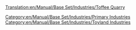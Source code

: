 [[Translation:en/Manual/Base Set/Industries/Toffee Quarry]]

{{en/Manual/Base Set/Industries/Industries|image=en/Manual/Base Set/Industries/ToffeeQuarry.png
|name=Toffee Quarry
|climates=[[en/Manual/Climates]]
|accepts=Nothing
|produces=[[en/Manual/Base Set/Cargos/Toffee]]
|notes=Not present in other [[en/Manual/Climates]].
}}

{{en/Manual/Base Set/Industries/Navbox Industries}}

[[Category:en/Manual/Base Set/Industries/Primary Industries]]
[[Category:en/Manual/Base Set/Industries/Toyland Industries]]